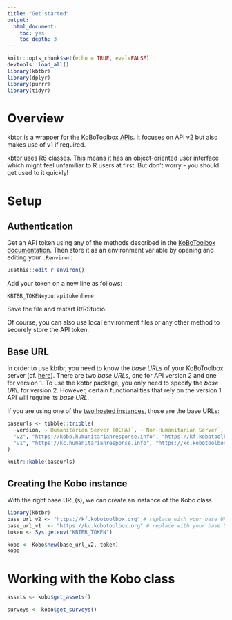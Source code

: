 ```yaml
---
title: "Get started"
output:
  html_document:
    toc: yes
    toc_depth: 3
---
```



```r
knitr::opts_chunk$set(echo = TRUE, eval=FALSE)
devtools::load_all()
library(kbtbr)
library(dplyr)
library(purrr)
library(tidyr)

```

# Overview
kbtbr is a wrapper for the [KoBoToolbox APIs](https://support.kobotoolbox.org/api.html). It focuses on API v2 but also makes use of v1 if required.

kbtbr uses [R6](https://r6.r-lib.org/articles/Introduction.html) classes. This means it has an object-oriented user interface which might feel unfamiliar to R users at first. But don't worry - you should get used to it quickly!



# Setup
## Authentication

Get an API token using any of the methods described in the [KoBoToolbox documentation](https://support.kobotoolbox.org/api.html#getting-your-api-token).
Then store it as an environment variable by opening and editing your `.Renviron`:


```r
usethis::edit_r_environ()
```

Add your token on a new line as follows:

```
KBTBR_TOKEN=yourapitokenhere
```
Save the file and restart R/RStudio.


Of course, you can also use local environment files or any other method to securely store the API token. 

## Base URL
In order to use kbtbr, you need to know the _base URLs_ of your KoBoToolbox server (cf. [here](https://support.kobotoolbox.org/api.html#using-the-api)). There are two _base URLs_, one for API version 2 and one for version 1. 
To use the kbtbr package, you only need to specify the _base URL_ for version 2. However, certain functionalities that rely on the version 1 API will require its _base URL_. 

If you are using one of the [two hosted instances](https://support.kobotoolbox.org/server.html), those are the base URLs:


```r
baseurls <- tibble::tribble(
  ~version, ~`Humanitarian Server (OCHA)`, ~`Non-Humanitarian Server`,
  "v2", "https://kobo.humanitarianresponse.info", "https://kf.kobotoolbox.org",
  "v1", "https://kc.humanitarianresponse.info", "https://kc.kobotoolbox.org" 
)

knitr::kable(baseurls)

```

## Creating the Kobo instance 

With the right base URL(s), we can create an instance of the Kobo class. 

```r
library(kbtbr)
base_url_v2 <- "https://kf.kobotoolbox.org" # replace with your base URL for v2
base_url_v1  <- "https://kc.kobotoolbox.org" # replace with your base URL for v1 
token <- Sys.getenv("KBTBR_TOKEN")

kobo <- Kobo$new(base_url_v2, token)
kobo
```


# Working with the Kobo class 

```r
assets <- kobo$get_assets()
```

```r
surveys <- kobo$get_surveys()
```

